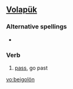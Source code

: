 ==[[Volapük]]==

===Alternative spellings===
*{{l|vo|beigoloyn}}

===Verb===
{{infl|vo|verb}}

# [[pass]], go past

[[vo:beigolön]]